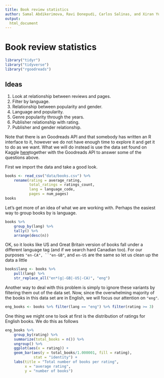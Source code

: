```yaml
---
title: Book review statistics
author: Samal Abdikerimova, Ravi Donepudi, Carlos Salinas, and Xiran Yu
output:
  html_document
---
```


# Book review statistics

```r
library("tidyr")
library("tidyverse")
library("rgoodreads")
```

[rgoodreads]: https://github.com/Famguy/rgoodreads
[goodreads-kaggle]: https://www.kaggle.com/jealousleopard/goodreadsbooks/
## Ideas

1. Look at relationship between reviews and pages.
2. Filter by language.
3. Relationship between popularity and gender.
4. Language and popularity.
5. Genre popularity through the years.
6. Publisher relationship with rating.
7. Publisher and gender relationship.


Note that there is an Goodreads API and that somebody has written an R interface
to it, however we do not have enough time to explore it and get it to do as we
want. What we will do instead is use the data set found on Kaggle [here][goodreads-kaggle]together with the Goodreads API to answer some of the questions above.

First we import the data and take a good look.

```r
books <- read_csv("data/books.csv") %>%
    rename(rating = average_rating,
           total_ratings = ratings_count,
           lang = language_code,
           pages = num_pages)
books
```

Let's get more of an idea of what we are working with. Perhaps the easiest way to group books by is language.

```r
books %>%
    group_by(lang) %>%
    tally() %>%
    arrange(desc(n))
```
OK, so it looks like US and Great Britain version of books fall under a different language tag (and if we search hard Canadian too). For our purposes `"en-CA", ``"en-GB"`, and `en-US` are the same so let us clean up the data a little 

```r
books$lang <- books %>%
    pull(lang) %>%
    str_replace_all("en*(g|-GB|-US|-CA)", "eng")
```

Another way to deal with this problem is simply to ignore these variants by filtering them out of the data set. Now, since the overwhelming majority of the books in this data set are in English, we will focus our attention on `"eng"`.

```r
eng_books <- books %>% filter(lang == "eng") %>% filter(rating >= 3)
```

One thing we might one to look at first is the distribution of ratings for English books. We do this as follows 

```r
eng_books %>%
    group_by(rating) %>%
    summarize(total_books = n()) %>%
    ungroup() %>%
    ggplot(aes(x = rating)) +
    geom_bar(aes(y = total_books/1.000001, fill = rating),
             stat = "identity") +
    labs(title = "Total number of books per rating",
         x = "average rating",
         y = "number of books")
```
